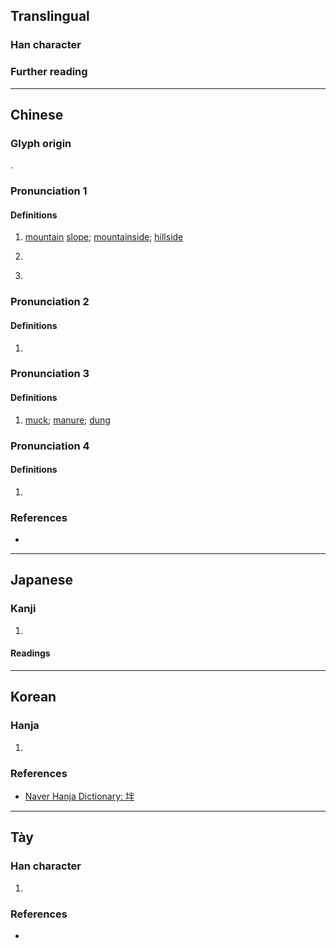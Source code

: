 {{character info}}
==Translingual==

===Han character===
{{Han char|rn=32|rad=土|as=05|sn=8|four=49150|canj=GFQ|ids=⿰土半}}

===Further reading===
{{Han ref|kx=0226.120|dkj=04967|dj=0461.260|hdz=10435.010|uh=5762}}

----

==Chinese==
{{zh-forms}}

===Glyph origin===
{{Han etym}}
{{Han compound|土|半|c1=s|c2=p|ls=psc|t1=earth}}.

===Pronunciation 1===
{{zh-pron
|m=pǎn
|c=pun5
|mc=y
|oc=y
|cat=n
}}

====Definitions====
{{head|zh|Han character}}

# {{lb|zh|dialectal}} [[mountain]] [[slope]]; [[mountainside]]; [[hillside]]
# {{zh-hg}} {{n-g|Defined in {{w|Guangyun}} and {{w|Jiyun}} as {{zh-l|平坦|[[flat]]; [[level]]}}.}}
# {{zh-hg}} {{n-g|Defined in {{w|Jiyun}} as {{zh-l|發地|to [[rise]] from [[ground]]; [[porous]] [[soil]]}}.}}

===Pronunciation 2===
{{zh-pron
|m=pàn
|c=bun6
|cat=
}}

====Definitions====
{{head|zh|Han character}}

# {{zh-hg}} {{n-g|Defined in {{w|Jiyun}} as {{zh-l|坋}}.}}

===Pronunciation 3===
{{zh-pron
|m=bàn
|cat=n
}}

====Definitions====
{{head|zh|Han character}}

# {{lb|zh|dialectal}} [[muck]]; [[manure]]; [[dung]]

===Pronunciation 4===
{{zh-pron
|c=bun3
|cat=
}}

====Definitions====
{{head|zh|Han character}}

# {{rfdef|zh|sort=土05}}

===References===
* {{R:yue:Hanzi}}

----

==Japanese==

===Kanji===
{{ja-kanji|grade=|rs=土05}}

# {{rfdef|ja|sort=土05}}

====Readings====
{{ja-readings
|on=はん,ばん
|kun=たい-らか,ちり
}}

----

==Korean==

===Hanja===
{{ko-hanja|편편하다|편편할|반}}

# {{rfdef|ko|sort=土05}}

===References===
* [https://hanja.dict.naver.com/#/entry/ccko/962ac71c6c354ec98f3734f71f7d87d4 Naver Hanja Dictionary: 坢]

----

==Tày==

===Han character===
{{head|tyz|Han character}}

# {{tyz-Nom form of|bản}}

===References===
* {{r:tyz:tdcnt}}